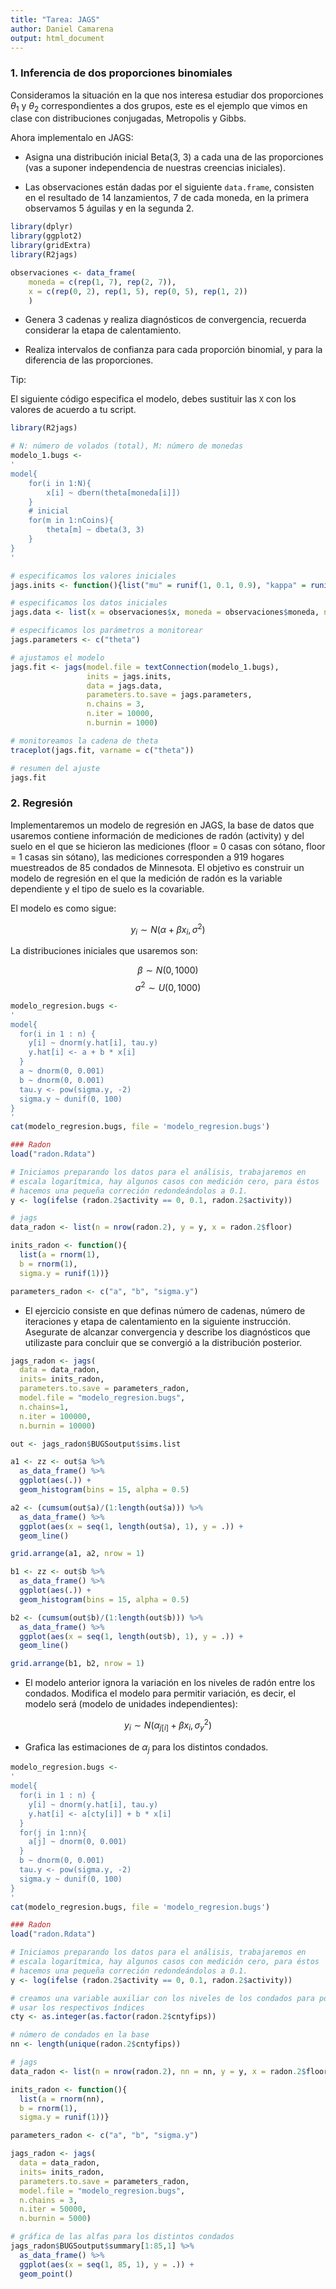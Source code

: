 ```yaml
---
title: "Tarea: JAGS"
author: Daniel Camarena
output: html_document
---
```


### 1. Inferencia de dos proporciones binomiales
Consideramos la situación en la que nos interesa estudiar dos proporciones 
$\theta_1$ y $\theta_2$ correspondientes a dos grupos, este es el ejemplo que 
vimos en clase con distribuciones conjugadas, Metropolis y Gibbs. 

Ahora implementalo en JAGS:

* Asigna una distribución inicial Beta(3, 3) a cada una de las proporciones 
(vas a suponer independencia de nuestras creencias iniciales). 

* Las observaciones están dadas por el siguiente `data.frame`, consisten en el 
resultado de 14 lanzamientos, 7 de cada moneda, en la primera observamos 5 
águilas y en la segunda 2.

```r

library(dplyr)
library(ggplot2)
library(gridExtra)
library(R2jags)

observaciones <- data_frame(
    moneda = c(rep(1, 7), rep(2, 7)),
    x = c(rep(0, 2), rep(1, 5), rep(0, 5), rep(1, 2))
    )
```

* Genera 3 cadenas y realiza diagnósticos de convergencia, recuerda considerar 
la etapa de calentamiento.

* Realiza intervalos de confianza para cada proporción binomial, y para la 
diferencia de las proporciones.

Tip:

El siguiente código especifica el modelo, debes sustituir las `X` con los valores
de acuerdo a tu script.

```r
library(R2jags)

# N: número de volados (total), M: número de monedas
modelo_1.bugs <-
'
model{
    for(i in 1:N){
        x[i] ~ dbern(theta[moneda[i]])
    }
    # inicial
    for(m in 1:nCoins){
        theta[m] ~ dbeta(3, 3)
    }
}
'

# especificamos los valores iniciales
jags.inits <- function(){list("mu" = runif(1, 0.1, 0.9), "kappa" = runif(1, 5, 20))}

# especificamos los datos iniciales
jags.data <- list(x = observaciones$x, moneda = observaciones$moneda, nCoins = 2, N = nrow(observaciones))

# especificamos los parámetros a monitorear
jags.parameters <- c("theta")

# ajustamos el modelo
jags.fit <- jags(model.file = textConnection(modelo_1.bugs),
                 inits = jags.inits,
                 data = jags.data,
                 parameters.to.save = jags.parameters,
                 n.chains = 3,
                 n.iter = 10000,
                 n.burnin = 1000)

# monitoreamos la cadena de theta
traceplot(jags.fit, varname = c("theta"))

# resumen del ajuste
jags.fit
```

### 2. Regresión

Implementaremos un modelo de regresión en JAGS, la base de datos que
usaremos contiene información de mediciones de radón (activity)
y del suelo en el que se hicieron las mediciones (floor = 0 casas con
sótano, floor = 1 casas sin sótano), las mediciones corresponden a 919
hogares muestreados de 85 condados de Minnesota. El objetivo es
construir un modelo de regresión en el que la medición de radón es la
variable dependiente y el tipo de suelo es la covariable.

El modelo es como sigue:

$$y_i \sim N(\alpha + \beta x_i, \sigma^2)$$

La distribuciones iniciales que usaremos son:

$$\beta \sim N(0, 1000)$$
$$\sigma^2 \sim U(0, 1000)$$

```r
modelo_regresion.bugs <-
'
model{
  for(i in 1 : n) {
    y[i] ~ dnorm(y.hat[i], tau.y) 
    y.hat[i] <- a + b * x[i]
  }
  a ~ dnorm(0, 0.001)
  b ~ dnorm(0, 0.001)
  tau.y <- pow(sigma.y, -2)
  sigma.y ~ dunif(0, 100)
}
'
cat(modelo_regresion.bugs, file = 'modelo_regresion.bugs')

### Radon
load("radon.Rdata")

# Iniciamos preparando los datos para el análisis, trabajaremos en
# escala logarítmica, hay algunos casos con medición cero, para éstos
# hacemos una pequeña correción redondeándolos a 0.1.
y <- log(ifelse (radon.2$activity == 0, 0.1, radon.2$activity))

# jags
data_radon <- list(n = nrow(radon.2), y = y, x = radon.2$floor)

inits_radon <- function(){
  list(a = rnorm(1), 
  b = rnorm(1), 
  sigma.y = runif(1))}

parameters_radon <- c("a", "b", "sigma.y")

```

* El ejercicio consiste en que definas número de cadenas, número de iteraciones
y etapa de calentamiento en la siguiente instrucción. Asegurate de alcanzar
convergencia y describe los diagnósticos que utilizaste para concluir que se 
convergió a la distribución posterior.

```r
jags_radon <- jags(
  data = data_radon, 
  inits= inits_radon, 
  parameters.to.save = parameters_radon, 
  model.file = "modelo_regresion.bugs",
  n.chains=1,
  n.iter = 100000,
  n.burnin = 10000)

out <- jags_radon$BUGSoutput$sims.list

a1 <- zz <- out$a %>% 
  as_data_frame() %>% 
  ggplot(aes(.)) +
  geom_histogram(bins = 15, alpha = 0.5)

a2 <- (cumsum(out$a)/(1:length(out$a))) %>% 
  as_data_frame() %>% 
  ggplot(aes(x = seq(1, length(out$a), 1), y = .)) +
  geom_line()

grid.arrange(a1, a2, nrow = 1)

b1 <- zz <- out$b %>% 
  as_data_frame() %>% 
  ggplot(aes(.)) +
  geom_histogram(bins = 15, alpha = 0.5)

b2 <- (cumsum(out$b)/(1:length(out$b))) %>% 
  as_data_frame() %>% 
  ggplot(aes(x = seq(1, length(out$b), 1), y = .)) +
  geom_line()

grid.arrange(b1, b2, nrow = 1)
```

* El modelo anterior ignora la variación en los niveles de radón entre los 
condados. Modifica el modelo para permitir variación, es decir, el modelo será 
(modelo de unidades independientes):

$$y_i \sim N(\alpha_{j[i]} + \beta x_i, \sigma_y^2)$$  

* Grafica las estimaciones de $\alpha_{j}$ para los distintos condados.
```r
modelo_regresion.bugs <-
'
model{
  for(i in 1 : n) {
    y[i] ~ dnorm(y.hat[i], tau.y) 
    y.hat[i] <- a[cty[i]] + b * x[i]
  }
  for(j in 1:nn){
    a[j] ~ dnorm(0, 0.001)
  }
  b ~ dnorm(0, 0.001)
  tau.y <- pow(sigma.y, -2)
  sigma.y ~ dunif(0, 100)
}
'
cat(modelo_regresion.bugs, file = 'modelo_regresion.bugs')

### Radon
load("radon.Rdata")

# Iniciamos preparando los datos para el análisis, trabajaremos en
# escala logarítmica, hay algunos casos con medición cero, para éstos
# hacemos una pequeña correción redondeándolos a 0.1.
y <- log(ifelse (radon.2$activity == 0, 0.1, radon.2$activity))

# creamos una variable auxiliar con los niveles de los condados para poder
# usar los respectivos índices
cty <- as.integer(as.factor(radon.2$cntyfips))

# número de condados en la base
nn <- length(unique(radon.2$cntyfips))

# jags
data_radon <- list(n = nrow(radon.2), nn = nn, y = y, x = radon.2$floor, cty = cty)

inits_radon <- function(){
  list(a = rnorm(nn), 
  b = rnorm(1), 
  sigma.y = runif(1))}

parameters_radon <- c("a", "b", "sigma.y")

jags_radon <- jags(
  data = data_radon, 
  inits= inits_radon, 
  parameters.to.save = parameters_radon, 
  model.file = "modelo_regresion.bugs",
  n.chains = 3,
  n.iter = 50000,
  n.burnin = 5000)

# gráfica de las alfas para los distintos condados
jags_radon$BUGSoutput$summary[1:85,1] %>% 
  as_data_frame() %>% 
  ggplot(aes(x = seq(1, 85, 1), y = .)) +
  geom_point()
```

